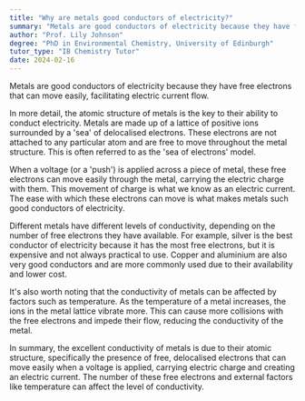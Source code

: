 ```yaml
---
title: "Why are metals good conductors of electricity?"
summary: "Metals are good conductors of electricity because they have free electrons that can move easily, facilitating electric current flow."
author: "Prof. Lily Johnson"
degree: "PhD in Environmental Chemistry, University of Edinburgh"
tutor_type: "IB Chemistry Tutor"
date: 2024-02-16
---
```


Metals are good conductors of electricity because they have free electrons that can move easily, facilitating electric current flow.

In more detail, the atomic structure of metals is the key to their ability to conduct electricity. Metals are made up of a lattice of positive ions surrounded by a 'sea' of delocalised electrons. These electrons are not attached to any particular atom and are free to move throughout the metal structure. This is often referred to as the 'sea of electrons' model.

When a voltage (or a 'push') is applied across a piece of metal, these free electrons can move easily through the metal, carrying the electric charge with them. This movement of charge is what we know as an electric current. The ease with which these electrons can move is what makes metals such good conductors of electricity.

Different metals have different levels of conductivity, depending on the number of free electrons they have available. For example, silver is the best conductor of electricity because it has the most free electrons, but it is expensive and not always practical to use. Copper and aluminium are also very good conductors and are more commonly used due to their availability and lower cost.

It's also worth noting that the conductivity of metals can be affected by factors such as temperature. As the temperature of a metal increases, the ions in the metal lattice vibrate more. This can cause more collisions with the free electrons and impede their flow, reducing the conductivity of the metal.

In summary, the excellent conductivity of metals is due to their atomic structure, specifically the presence of free, delocalised electrons that can move easily when a voltage is applied, carrying electric charge and creating an electric current. The number of these free electrons and external factors like temperature can affect the level of conductivity.
    